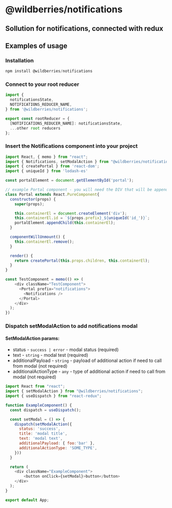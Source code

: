 

<Meta
  title='Documentation'
/>

# @wildberries/notifications

## Sollution for notifications, connected with redux

## Examples of usage

### Installation

```javascript
npm install @wildberries/notifications
```

### Connect to your root reducer

```javascript
import {
  notificationsState,
  NOTIFICATIONS_REDUCER_NAME,
} from '@wildberries/notifications';

export const rootReducer = {
  [NOTIFICATIONS_REDUCER_NAME]: notificationsState,
  ...other root reducers
};
```

### Insert the Notifications component into your project

```javascript
import React, { memo } from "react";
import { Notifications, setModalAction } from "@wildberries/notifications";
import { createPortal } from 'react-dom';
import { uniqueId } from 'lodash-es'

const portalElement = document.getElementById('portal');

// example Portal component - you will need the DIV that will be appended by notifications
class Portal extends React.PureComponent{
  constructor(props) {
    super(props);

    this.containerEl = document.createElement('div');
    this.containerEl.id = `${props.prefix}_${uniqueId('id_')}`;
    portalElement.appendChild(this.containerEl);
  }

  componentWillUnmount() {
    this.containerEl.remove();
  }

  render() {
    return createPortal(this.props.children, this.containerEl);
  }
}

const TestComponent = memo(() => (
    <div className="TestComponent">
      <Portal prefix="notifications">
        <Notifications />
      </Portal>
    </div>
  );
})
```

### Dispatch setModalAction to add notifications modal

#### SetModalAction params:
 - status - `success | error` - modal status (required)
 - text - `string` - modal test (required)
 - additionalPayload - `string` - payload of additional action if need to call from modal (not required)
 - additionalActionType - `any` - type of additional action if need to call from modal (not required)

```javascript
import React from "react";
import { setModalAction } from "@wildberries/notifications";
import { useDispatch } from "react-redux";

function ExampleComponent() {
  const dispatch = useDispatch();

  const setModal = () => {
    dispatch(setModalAction({
      status: 'success',
      title: 'modal title',
      text: 'modal text',
      additionalPayload: { foo:'bar' }, 
      additionalActionType: 'SOME_TYPE',
    }))
  }

  return (
    <div className="ExampleComponent">
        <button onClick={setModal}>button</button>
    </div>
  );
}

export default App;
```